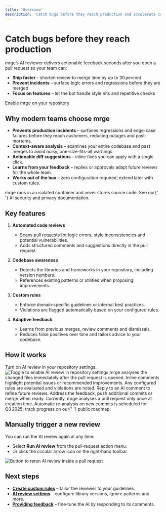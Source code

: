 ```yaml
---
title: 'Overview'
description: 'Catch bugs before they reach production and accelerate code‑review cycles.'
---
```


# Catch bugs before they reach production

mrge’s AI reviewer delivers actionable feedback seconds after you open a pull request so your team can:

- **Ship faster** – shorten review‑to‑merge time by up to 30 percent
- **Prevent incidents** – surface logic errors and regressions before they are merged
- **Focus on features** – let the bot handle style nits and repetitive checks

[Enable mrge on your repository](/ai-review/setup)

## Why modern teams choose mrge

- **Prevents production incidents** – surfaces regressions and edge-case failures before they reach customers, reducing outages and post-mortems.
- **Context-aware analysis** – examines your entire codebase and past merges to avoid noisy, one-size-fits-all warnings.
- **Actionable diff suggestions** – inline fixes you can apply with a single click.
- **Learns from your feedback** – replies or approvals adapt future reviews for the whole team.
- **Works out of the box** – zero configuration required; extend later with custom rules.

<Note variant="info">
  mrge runs in an isolated container and never stores source code. See our{' '}
  <Link href="/security/ai">AI security and privacy documentation</Link>.
</Note>

## Key features

1. **Automated code reviews**

   - Scans pull requests for logic errors, style inconsistencies and potential vulnerabilities.
   - Adds structured comments and suggestions directly in the pull request.

2. **Codebase awareness**

   - Detects the libraries and frameworks in your repository, including version numbers.
   - References existing patterns or utilities when proposing improvements.

3. **Custom rules**

   - Enforce domain‑specific guidelines or internal best practices.
   - Violations are flagged automatically based on your configured rules.

4. **Adaptive feedback**

   - Learns from previous merges, review comments and dismissals.
   - Reduces false positives over time and tailors advice to your codebase.

## How it works

<Steps>
  <Step title="Enable AI review">
    Turn on AI review in your repository settings.  
    <img src="/ai-review/images/ai-review-page.png" alt="Toggle to enable AI review in repository settings" className="border border-zinc-800 rounded-lg" />
  </Step>

<Step title="Open a pull request">
  mrge analyses the changed files immediately after the pull request is opened.
</Step>

<Step title="Automated review">
  Inline comments highlight potential issues or recommended improvements.
</Step>

<Step title="Custom rules check">
  Any configured rules are evaluated and violations are noted.
</Step>

<Step title="Feedback and collaboration">
  Reply to an AI comment to refine future reviews.
</Step>

  <Step title="Merge or iterate">
    Address the feedback, push additional commits or merge when ready.
  </Step>
</Steps>

<Note variant="warning">
  Currently, mrge analyses a pull request only once at creation time. Automatic
  re‑analysis on new commits is scheduled for Q3 2025; track progress on our{' '}
  <Link href="https://github.com/mrge/roadmap">public roadmap</Link>.
</Note>

## Manually trigger a new review

You can run the AI review again at any time:

- Select **Run AI review** from the pull‑request action menu.
- Or click the circular arrow icon on the right‑hand toolbar.

<img
  src="/ai-review/images/manually-review-pr.png"
  alt="Button to rerun AI review inside a pull request"
  className="border border-zinc-800 rounded-lg"
/>

## Next steps

- **[Create custom rules](/ai-review/custom-rules)** – tailor the reviewer to your guidelines.
- **[AI review settings](/ai-review/ai-review-settings)** – configure library versions, ignore patterns and more.
- **[Providing feedback](/ai-review/feedback)** – fine‑tune the AI by responding to its comments.
